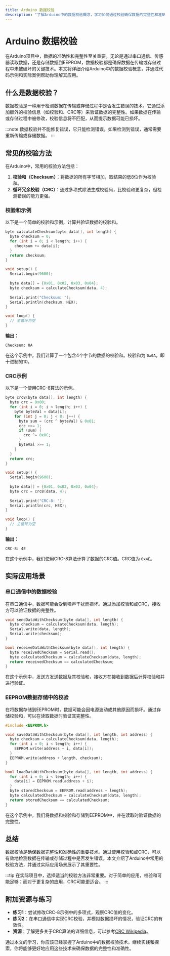 ```yaml
---
title: Arduino 数据校验
description: "了解Arduino中的数据校验概念，学习如何通过校验确保数据的完整性和准确性。本文适合初学者，包含代码示例和实际应用场景。"
---
```


# Arduino 数据校验

在Arduino项目中，数据的准确性和完整性至关重要。无论是通过串口通信、传感器读取数据，还是存储数据到EEPROM，数据校验都是确保数据在传输或存储过程中未被破坏的关键技术。本文将详细介绍Arduino中的数据校验概念，并通过代码示例和实际案例帮助你理解其应用。

## 什么是数据校验？

数据校验是一种用于检测数据在传输或存储过程中是否发生错误的技术。它通过添加额外的校验信息（如校验和、CRC等）来验证数据的完整性。如果数据在传输或存储过程中被修改，校验信息将不匹配，从而提示数据可能已损坏。

:::note
数据校验并不能修复错误，它只能检测错误。如果检测到错误，通常需要重新传输或存储数据。
:::

## 常见的校验方法

在Arduino中，常用的校验方法包括：

1. **校验和（Checksum）**：将数据的所有字节相加，取结果的低8位作为校验和。
2. **循环冗余校验（CRC）**：通过多项式除法生成校验码，比校验和更复杂，但检测错误的能力更强。

### 校验和示例

以下是一个简单的校验和示例，计算并验证数据的校验和。

```cpp
byte calculateChecksum(byte data[], int length) {
  byte checksum = 0;
  for (int i = 0; i < length; i++) {
    checksum += data[i];
  }
  return checksum;
}

void setup() {
  Serial.begin(9600);
  
  byte data[] = {0x01, 0x02, 0x03, 0x04};
  byte checksum = calculateChecksum(data, 4);
  
  Serial.print("Checksum: ");
  Serial.println(checksum, HEX);
}

void loop() {
  // 主循环为空
}
```

**输出：**
```
Checksum: 0A
```

在这个示例中，我们计算了一个包含4个字节的数据的校验和。校验和为 `0x0A`，即十进制的10。

### CRC示例

以下是一个使用CRC-8算法的示例。

```cpp
byte crc8(byte data[], int length) {
  byte crc = 0x00;
  for (int i = 0; i < length; i++) {
    byte byteVal = data[i];
    for (int j = 0; j < 8; j++) {
      byte sum = (crc ^ byteVal) & 0x01;
      crc >>= 1;
      if (sum) {
        crc ^= 0x8C;
      }
      byteVal >>= 1;
    }
  }
  return crc;
}

void setup() {
  Serial.begin(9600);
  
  byte data[] = {0x01, 0x02, 0x03, 0x04};
  byte crc = crc8(data, 4);
  
  Serial.print("CRC-8: ");
  Serial.println(crc, HEX);
}

void loop() {
  // 主循环为空
}
```

**输出：**
```
CRC-8: 4E
```

在这个示例中，我们使用CRC-8算法计算了数据的CRC值。CRC值为 `0x4E`。

## 实际应用场景

### 串口通信中的数据校验

在串口通信中，数据可能会受到噪声干扰而损坏。通过添加校验和或CRC，接收方可以验证数据的完整性。

```cpp
void sendDataWithChecksum(byte data[], int length) {
  byte checksum = calculateChecksum(data, length);
  Serial.write(data, length);
  Serial.write(checksum);
}

bool receiveDataWithChecksum(byte data[], int length) {
  byte receivedChecksum = Serial.read();
  byte calculatedChecksum = calculateChecksum(data, length);
  return receivedChecksum == calculatedChecksum;
}
```

在这个示例中，发送方发送数据及其校验和，接收方在接收到数据后计算校验和并进行验证。

### EEPROM数据存储中的校验

在将数据存储到EEPROM时，数据可能会因电源波动或其他原因而损坏。通过存储校验和，可以在读取数据时验证其完整性。

```cpp
#include <EEPROM.h>

void saveDataWithChecksum(byte data[], int length, int address) {
  byte checksum = calculateChecksum(data, length);
  for (int i = 0; i < length; i++) {
    EEPROM.write(address + i, data[i]);
  }
  EEPROM.write(address + length, checksum);
}

bool loadDataWithChecksum(byte data[], int length, int address) {
  for (int i = 0; i < length; i++) {
    data[i] = EEPROM.read(address + i);
  }
  byte storedChecksum = EEPROM.read(address + length);
  byte calculatedChecksum = calculateChecksum(data, length);
  return storedChecksum == calculatedChecksum;
}
```

在这个示例中，我们将数据和校验和存储到EEPROM中，并在读取时验证数据的完整性。

## 总结

数据校验是确保数据完整性和准确性的重要技术。通过使用校验和或CRC，可以有效地检测数据在传输或存储过程中是否发生错误。本文介绍了Arduino中常用的校验方法，并通过实际应用场景展示了其重要性。

:::tip
在实际项目中，选择适当的校验方法非常重要。对于简单的应用，校验和可能足够；而对于更复杂的应用，CRC可能更适合。
:::

## 附加资源与练习

- **练习1**：尝试修改CRC-8示例中的多项式，观察CRC值的变化。
- **练习2**：在串口通信中实现CRC校验，并模拟数据损坏的情况，验证CRC的有效性。
- **资源**：了解更多关于CRC算法的详细信息，可以参考[CRC Wikipedia](https://en.wikipedia.org/wiki/Cyclic_redundancy_check)。

通过本文的学习，你应该已经掌握了Arduino中的数据校验技术。继续实践和探索，你将能够更好地应用这些技术来确保数据的完整性和准确性。